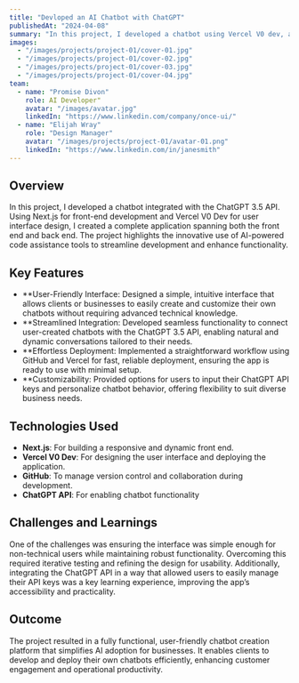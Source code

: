 ```yaml
---
title: "Devloped an AI Chatbot with ChatGPT"
publishedAt: "2024-04-08"
summary: "In this project, I developed a chatbot using Vercel V0 dev, and ChatGPT."
images:
  - "/images/projects/project-01/cover-01.jpg"
  - "/images/projects/project-01/cover-02.jpg"
  - "/images/projects/project-01/cover-03.jpg"
  - "/images/projects/project-01/cover-04.jpg"
team:
  - name: "Promise Divon"
    role: AI Developer"
    avatar: "/images/avatar.jpg"
    linkedIn: "https://www.linkedin.com/company/once-ui/"
  - name: "Elijah Wray"
    role: "Design Manager"
    avatar: "/images/projects/project-01/avatar-01.png"
    linkedIn: "https://www.linkedin.com/in/janesmith"
---
```


## Overview

In this project, I developed a chatbot integrated with the ChatGPT 3.5 API. Using Next.js for front-end development and Vercel V0 Dev for user interface design, I created a complete application spanning both the front end and back end. The project highlights the innovative use of AI-powered code assistance tools to streamline development and enhance functionality.
## Key Features

- **User-Friendly Interface: Designed a simple, intuitive interface that allows clients or businesses to easily create and customize their own chatbots without requiring advanced technical knowledge.
- **Streamlined Integration: Developed seamless functionality to connect user-created chatbots with the ChatGPT 3.5 API, enabling natural and dynamic conversations tailored to their needs.
- **Effortless Deployment: Implemented a straightforward workflow using GitHub and Vercel for fast, reliable deployment, ensuring the app is ready to use with minimal setup.
- **Customizability: Provided options for users to input their ChatGPT API keys and personalize chatbot behavior, offering flexibility to suit diverse business needs.

## Technologies Used

- **Next.js**: For building a responsive and dynamic front end.
- **Vercel V0 Dev**: For designing the user interface and deploying the application.
- **GitHub**: To manage version control and collaboration during development.
- **ChatGPT API**: For enabling chatbot functionality


## Challenges and Learnings

One of the challenges was ensuring the interface was simple enough for non-technical users while maintaining robust functionality. Overcoming this required iterative testing and refining the design for usability. Additionally, integrating the ChatGPT API in a way that allowed users to easily manage their API keys was a key learning experience, improving the app’s accessibility and practicality.
## Outcome

The project resulted in a fully functional, user-friendly chatbot creation platform that simplifies AI adoption for businesses. It enables clients to develop and deploy their own chatbots efficiently, enhancing customer engagement and operational productivity.






